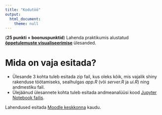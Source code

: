 ```yaml
---
title: "Kodutöö"
output: 
  html_document:
    theme: null
---
```



(**25 punkti + boonuspunktid**) Lahenda praktikumis alustatud [**õppetulemuste visualiseerimise**](../praktikum3_oppeained) ülesanded.

# Mida on vaja esitada?

* Ülesande 3 kohta tuleb esitada zip fail, kus oleks kõik, mis vajalik shiny rakenduse töötamiseks, sealhulgas *app.R* (või *server.R* ja *ui.R*) ning andmestiku fail.
* Ülejäänud ülesannete kohta tuleb esitada andmeanalüüsi kood [Jupyter Notebook failis](../kodutood/kodutoo3.ipynb).

Lahendused esitada [Moodle keskkonna](https://moodle.ut.ee/course/view.php?id=8013#section-1) kaudu.